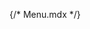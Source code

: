 {/* Menu.mdx */}
 
 


<Title  /> 

<Subtitle />

## Basic menu

<Canvas of={MenuStories.Primary} withToolbar layout='centered'/>

## Positioned Menu 

Because the `Menu` component uses the `Popper` component to position itself, you can use the same `position` prop to position it. For instance, you can display the menu on left of the anchor:

<Canvas of={MenuStories.PositionedMenu} withToolbar layout='centered'/>

## Max height Menu 

If the height of a menu prevents all menu items from being displayed, the menu can scroll internally.

<Canvas of={MenuStories.MaxHeightMenu} withToolbar layout='centered'/>

## Sub list Menu 

If you want to show sub menu, you need to use `list` prop in `MenuItem` component.

<Canvas of={MenuStories.SubListMenu} withToolbar layout='centered'/>

## API

<ArgTypes sort='alpha' />
 
<ForwardRefNote />